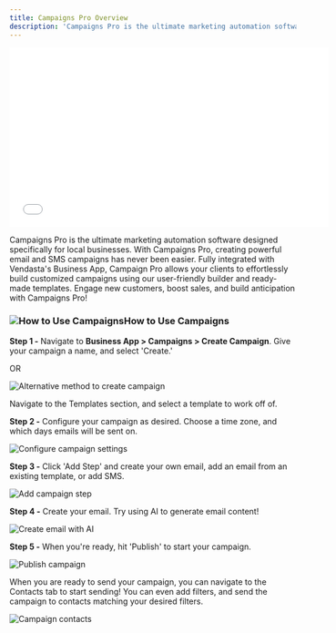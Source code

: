 ```yaml
---
title: Campaigns Pro Overview
description: 'Campaigns Pro is the ultimate marketing automation software designed specifically for local businesses. With Campaigns Pro, creating powerful email and SMS campaigns has never been easier.'
---
```


<iframe src="//www.youtube-nocookie.com/embed/cg0a5aRUjAk" width="560" height="315" frameBorder="0" allowFullScreen></iframe>

Campaigns Pro is the ultimate marketing automation software designed specifically for local businesses. With Campaigns Pro, creating powerful email and SMS campaigns has never been easier. Fully integrated with Vendasta's Business App, Campaign Pro allows your clients to effortlessly build customized campaigns using our user-friendly builder and ready-made templates. Engage new customers, boost sales, and build anticipation with Campaigns Pro!

### **![How to Use Campaigns](/img/campaigns-pro/campaigns-header.jpg)How to Use Campaigns**

**Step 1 -** Navigate to **Business App > Campaigns > Create Campaign**. Give your campaign a name, and select 'Create.' 

OR

![Alternative method to create campaign](/img/campaigns-pro/campaigns-step1-alt.jpg)

Navigate to the Templates section, and select a template to work off of. 

**Step 2 -** Configure your campaign as desired. Choose a time zone, and which days emails will be sent on. 

![Configure campaign settings](/img/campaigns-pro/campaigns-step2.jpg)

**Step 3 -** Click 'Add Step' and create your own email, add an email from an existing template, or add SMS. 

![Add campaign step](/img/campaigns-pro/campaigns-step3.jpg)

**Step 4 -** Create your email. Try using AI to generate email content! 

![Create email with AI](/img/campaigns-pro/campaigns-step4.jpg)

**Step 5 -** When you're ready, hit 'Publish' to start your campaign.

![Publish campaign](/img/campaigns-pro/campaigns-step5.jpg)

When you are ready to send your campaign, you can navigate to the Contacts tab to start sending! You can even add filters, and send the campaign to contacts matching your desired filters. 

![Campaign contacts](/img/campaigns-pro/campaigns-contacts.jpg)